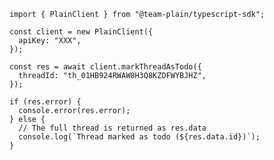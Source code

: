 ```tsx
import { PlainClient } from "@team-plain/typescript-sdk";

const client = new PlainClient({
  apiKey: "XXX",
});

const res = await client.markThreadAsTodo({
  threadId: "th_01HB924RWAW8H3Q8KZDFWYBJHZ",
});

if (res.error) {
  console.error(res.error);
} else {
  // The full thread is returned as res.data
  console.log(`Thread marked as todo (${res.data.id})`);
}
```
